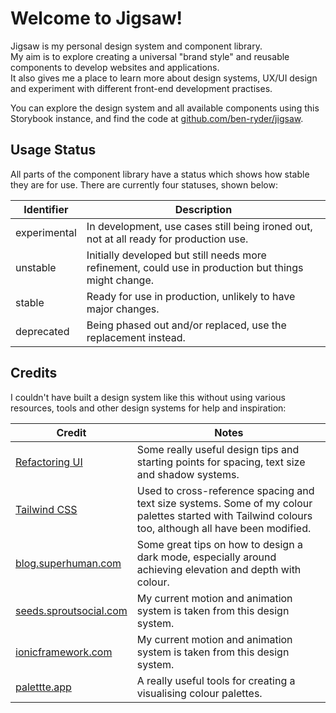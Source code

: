 
<Meta title="Home"/>

# Welcome to Jigsaw!
Jigsaw is my personal design system and component library.<br/>
My aim is to explore creating a universal "brand style" and reusable components to develop websites and applications.<br/>
It also gives me a place to learn more about design systems, UX/UI design and experiment with different front-end development practises.

You can explore the design system and all available components using this Storybook instance, and find the code at [github.com/ben-ryder/jigsaw](https://github.com/ben-ryder/jigsaw).

## Usage Status
All parts of the component library have a status which shows how stable they are for use.
There are currently four statuses, shown below:

| Identifier   | Description                                                                                           |
|--------------|-------------------------------------------------------------------------------------------------------|
| experimental | In development, use cases still being ironed out, not at all ready for production use.                |
| unstable     | Initially developed but still needs more refinement, could use in production but things might change. |
| stable       | Ready for use in production, unlikely to have major changes.                                          |
| deprecated   | Being phased out and/or replaced, use the replacement instead.                                        |

## Credits
I couldn't have built a design system like this without using various resources, tools and other design systems for help and inspiration:

| Credit                                                                                       | Notes                                                                                                                                                 |
|----------------------------------------------------------------------------------------------|-------------------------------------------------------------------------------------------------------------------------------------------------------|
| [Refactoring UI](https://www.refactoringui.com)                                              | Some really useful design tips and starting points for spacing, text size and shadow systems.                                                         |
| [Tailwind CSS](https://tailwindcss.com)                                                      | Used to cross-reference spacing and text size systems. Some of my colour palettes started with Tailwind colours too, although all have been modified. |
| [blog.superhuman.com](https://blog.superhuman.com/how-to-design-delightful-dark-themes)      | Some great tips on how to design a dark mode, especially around achieving elevation and depth with colour.                                            |
| [seeds.sproutsocial.com](https://seeds.sproutsocial.com/visual/motion)                       | My current motion and animation system is taken from this design system.                                                                              |
| [ionicframework.com](https://ionicframework.com/docs/layout/css-utilities#ionic-breakpoints) | My current motion and animation system is taken from this design system.                                                                              |
| [palettte.app](https://palettte.app/)                                                        | A really useful tools for creating a visualising colour palettes.                                                                                     |
